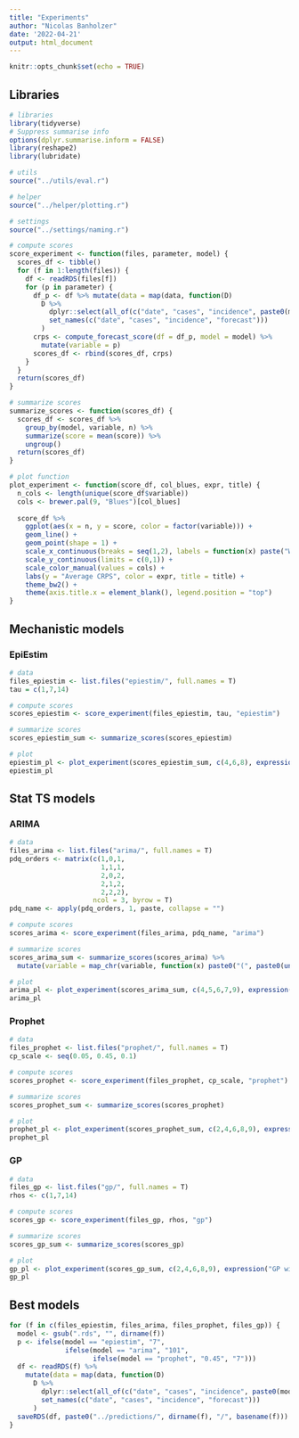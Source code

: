 ```yaml
---
title: "Experiments"
author: "Nicolas Banholzer"
date: '2022-04-21'
output: html_document
---
```


```r
knitr::opts_chunk$set(echo = TRUE)
```

## Libraries

```r
# libraries
library(tidyverse)
# Suppress summarise info
options(dplyr.summarise.inform = FALSE)
library(reshape2)
library(lubridate)

# utils
source("../utils/eval.r")

# helper
source("../helper/plotting.r")

# settings
source("../settings/naming.r")

# compute scores
score_experiment <- function(files, parameter, model) {
  scores_df <- tibble()
  for (f in 1:length(files)) {
    df <- readRDS(files[f])
    for (p in parameter) {
      df_p <- df %>% mutate(data = map(data, function(D) 
        D %>% 
          dplyr::select(all_of(c("date", "cases", "incidence", paste0(model, "-", p)))) %>%
          set_names(c("date", "cases", "incidence", "forecast")))
        )
      crps <- compute_forecast_score(df = df_p, model = model) %>%
        mutate(variable = p)
      scores_df <- rbind(scores_df, crps)
    }
  }
  return(scores_df)
}

# summarize scores
summarize_scores <- function(scores_df) {
  scores_df <- scores_df %>%
    group_by(model, variable, n) %>%
    summarize(score = mean(score)) %>%
    ungroup()
  return(scores_df)
}

# plot function
plot_experiment <- function(score_df, col_blues, expr, title) {
  n_cols <- length(unique(score_df$variable))
  cols <- brewer.pal(9, "Blues")[col_blues]
    
  score_df %>%
    ggplot(aes(x = n, y = score, color = factor(variable))) +
    geom_line() +
    geom_point(shape = 1) +
    scale_x_continuous(breaks = seq(1,2), labels = function(x) paste("Week", x)) +
    scale_y_continuous(limits = c(0,1)) +
    scale_color_manual(values = cols) +
    labs(y = "Average CRPS", color = expr, title = title) +
    theme_bw2() +
    theme(axis.title.x = element_blank(), legend.position = "top") 
}
```

## Mechanistic models

### EpiEstim

```r
# data
files_epiestim <- list.files("epiestim/", full.names = T)
tau = c(1,7,14)

# compute scores
scores_epiestim <- score_experiment(files_epiestim, tau, "epiestim")

# summarize scores
scores_epiestim_sum <- summarize_scores(scores_epiestim)

# plot 
epiestim_pl <- plot_experiment(scores_epiestim_sum, c(4,6,8), expression("EpiEstim with "*tau*":"), "a")
epiestim_pl
```

## Stat TS models

### ARIMA

```r
# data
files_arima <- list.files("arima/", full.names = T)
pdq_orders <- matrix(c(1,0,1,
                       1,1,1,
                       2,0,2,
                       2,1,2,
                       2,2,2),
                     ncol = 3, byrow = T)
pdq_name <- apply(pdq_orders, 1, paste, collapse = "")

# compute scores
scores_arima <- score_experiment(files_arima, pdq_name, "arima")

# summarize scores
scores_arima_sum <- summarize_scores(scores_arima) %>%
  mutate(variable = map_chr(variable, function(x) paste0("(", paste0(unlist(strsplit(x, "*")), collapse = ","),  ")")))

# plot 
arima_pl <- plot_experiment(scores_arima_sum, c(4,5,6,7,9), expression("SARIMA(p,d,q)(0,1,0)"[7]*":"), "d")
arima_pl
```


### Prophet

```r
# data
files_prophet <- list.files("prophet/", full.names = T)
cp_scale <- seq(0.05, 0.45, 0.1)

# compute scores
scores_prophet <- score_experiment(files_prophet, cp_scale, "prophet")

# summarize scores
scores_prophet_sum <- summarize_scores(scores_prophet)

# plot 
prophet_pl <- plot_experiment(scores_prophet_sum, c(2,4,6,8,9), expression("Prophet with "*tau*":"), "d")
prophet_pl
```


### GP

```r
# data
files_gp <- list.files("gp/", full.names = T)
rhos <- c(1,7,14)

# compute scores
scores_gp <- score_experiment(files_gp, rhos, "gp")

# summarize scores
scores_gp_sum <- summarize_scores(scores_gp)

# plot 
gp_pl <- plot_experiment(scores_gp_sum, c(2,4,6,8,9), expression("GP with "*rho*" in short-term kernel:"), "e")
gp_pl
```


## Best models

```r
for (f in c(files_epiestim, files_arima, files_prophet, files_gp)) {
  model <- gsub(".rds", "", dirname(f))
  p <- ifelse(model == "epiestim", "7",
              ifelse(model == "arima", "101",
                     ifelse(model == "prophet", "0.45", "7")))
  df <- readRDS(f) %>% 
    mutate(data = map(data, function(D) 
      D %>% 
        dplyr::select(all_of(c("date", "cases", "incidence", paste0(model, "-", p)))) %>%
        set_names(c("date", "cases", "incidence", "forecast")))
      )
  saveRDS(df, paste0("../predictions/", dirname(f), "/", basename(f)))
}
```
